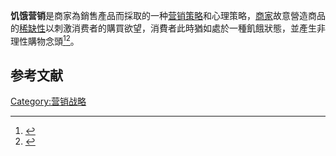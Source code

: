 '''饥饿营销'''是商家為銷售產品而採取的一种[[营销策略|营销策略]]和心理策略，[[商家|商家]]故意營造商品的[[稀缺性|稀缺性]]以刺激消费者的購買欲望，消費者此時猶如處於一種飢餓狀態，並產生非理性購物念頭<ref>{{Cite web|title=Hunger Marketing|url=http://english.caixin.com/2014-12-09/100761296.html|date=9 December 2014|work=Caixin|access-date=2021-03-21|archive-date=2016-12-20|archive-url=https://web.archive.org/web/20161220110537/http://english.caixin.com/2014-12-09/100761296.html|dead-url=no}}</ref><ref>{{Cite journal|title=The effects of scarcity on consumer decision journeys|url=http://link.springer.com/10.1007/s11747-018-0604-7|last=Hamilton|first=Rebecca|last2=Thompson|first2=Debora|date=May 2019|journal=Journal of the Academy of Marketing Science|issue=3|doi=10.1007/s11747-018-0604-7|volume=47|pages=532–550|language=en|issn=0092-0703|last3=Bone|first3=Sterling|last4=Chaplin|first4=Lan Nguyen|last5=Griskevicius|first5=Vladas|last6=Goldsmith|first6=Kelly Goldsmith|last7=Hill|first7=Ronald|last8=John|first8=Deborah Roedder|last9=Mittal|first9=Chiraag}}</ref>。

==参考文献==
{{reflist}}

[[Category:营销战略|Category:营销战略]]